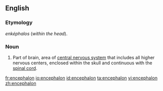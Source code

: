 ==English==
{{wikipedia}}

===Etymology===
{{etyl|grc}} {{rfscript|Greek}} ''enképhalos'' (''within the head'').

===Noun===
{{en-noun|encephala}}

# {{neuroanatomy}} Part of brain, area of [[central nervous system]] that includes all higher nervous centers, enclosed within the skull and continuous with the [[spinal cord]].

[[fr:encephalon]]
[[io:encephalon]]
[[id:encephalon]]
[[ta:encephalon]]
[[vi:encephalon]]
[[zh:encephalon]]
